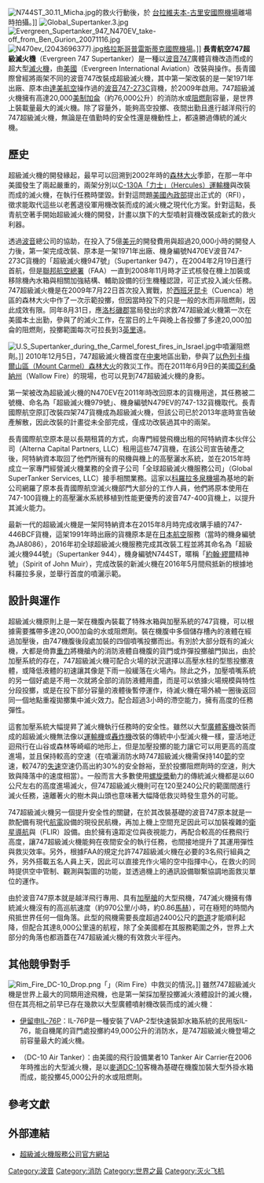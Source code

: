 [[File:N744ST_30.11_Micha.jpg|thumb]]的救火行動後，於
[[台拉維夫|台拉維夫]][[本-古里安國際機場|本-古里安國際機場]]離場時拍攝。]]
[[File:Global_Supertanker.3.jpg|thumb]]
[[File:Evergreen_Supertanker_947_N470EV_take-off_from_Ben_Gurion_20071116.jpg|thumb]]
[[File:N470ev_(2043696377).jpg|thumb]][[格拉斯哥普雷斯蒂克國際機場|格拉斯哥普雷斯蒂克國際機場]]。]]
'''長青航空747超級滅火機'''（Evergreen 747 Supertanker）是一種以[[波音747|波音747]]廣體貨機改造而成的超大型[[滅火機|滅火機]]，由[[美國|美國]]{{link-en|長青國際飛行|Evergreen International Aviation}}（Evergreen International Aviation）改裝與操作。長青國際曾經將兩架不同的波音747改裝成超級滅火機，其中第一架改裝的是一架1971年出廠、原本由[[達美航空|達美航空]]操作過的[[波音747-200|波音747-273C]]貨機，於2009年啟用。747超級滅火機擁有高達20,000[[加侖|美制加侖]]（約76,000公升）的消防水或[[阻燃劑|阻燃劑]]容量{{R|FAQ}}，是世界上裝載量最大的滅火機。除了容量外，能夠高空投擲、夜間出勤且進行越洋飛行的747超級滅火機，無論是在值勤時的安全性還是機動性上，都遠勝過傳統的滅火機。

==歷史==
超級滅火機的開發緣起，最早可以回溯到2002年時的[[森林大火|森林大火]]季節，在那一年中美國發生了兩起嚴重的{{link-en|2002年美國滅火機空難|2002 United States airtanker crashes|滅火機意外}}，兩架分別以[[C-130|C-130A「力士」（Hercules）運輸機]]與{{link-en|PB4Y-2巡邏轟炸機|Consolidated PB4Y-2 Privateer|PB4Y-2「私掠者」（Privateer）轟炸機}}改裝而成的滅火機，在執行任務時墜毀{{R|Alaska}}。針對這問題[[美國內政部|美國內政部]]提出正式的{{link-en|資訊需求書|Request for information}}（RFI），徵求能取代這些以老舊退役軍用機改裝而成的滅火機之現代化方案。針對這點，長青航空著手開始超級滅火機的開發，計畫以旗下的大型噴射貨機改裝成新式的救火利器{{R|Alaska}}。

透過[[波音|波音]]總公司的協助，在投入了5億[[美元|美元]]的開發費用與超過20,000小時的開發人力後{{R|Why-a-supertanker}}，第一架完成改裝、原本是一架1971年出廠、機身編號N470EV波音747-273C貨機的「超級滅火機947號」（Supertanker 947），在2004年2月19日進行首航{{R|Alaska}}，但是[[聯邦航空總署|聯邦航空總署]]（FAA）一直到2008年11月時才正式核發在機上加裝或移除機內水箱與相關加強結構、輔助設備的衍生機種認證，可正式投入滅火任務{{R|FAA}}。747超級滅火機是在2009年7月22日首次投入實戰，於[[西班牙|西班牙]][[昆卡省|昆卡]]（Cuenca）地區的森林大火中作了一次示範投擲{{R|wired}}{{R|ABC}}，但因當時投下的只是一般的水而非阻燃劑，因此成效有限。同年8月31日，應[[洛杉磯郡|洛杉磯郡]]當局發出的求救747超級滅火機第一次在美國本土出勤，參與了{{link-en|2009年加州森林大火|2009 California wildfires|橡谷大火}}的滅火工作，在當日的上午與晚上各投擲了多達20,000加侖的阻燃劑，投擲範圍每次可拉長到3[[英里|英里]]遠{{R|wired}}。

[[File:U.S_Supertanker_during_the_Carmel_forest_fires_in_Israel.jpg|thumb]]中噴灑阻燃劑。]]
2010年12月5日，747超級滅火機首度在[[中東|中東]]地區出勤，參與了[[以色列|以色列]][[2010年卡梅爾山區森林大火|卡梅爾山區（Mount Carmel）森林大火]]的救災工作。而在2011年6月9日的美國[[亞利桑納州|亞利桑納州]]{{link-en|熊坑大火|Wallow Fire}}（Wallow Fire）的現場，也可以見到747超級滅火機的身影。

第一架被改為超級滅火機的N470EV在2011年時改回原本的貨機用途，其任務被二號機、命名為「超級滅火機979號」、機身編號N479EV的747-132貨機取代。長青國際航空原訂改裝四架747貨機成為超級滅火機，但該公司已於2013年底時宣告破產解散，因此改裝的計畫從未全部完成，僅成功改裝過其中的兩架。

長青國際航空原本是以長期租賃的方式，向專門經營飛機出租的阿特納資本伙伴公司（Alterna Capital Partners, LLC）租用這些747貨機，在該公司宣告破產之後，阿特納資本取回了他們所擁有的飛機與機上的高壓灑水系統，並在2015年時成立一家專門經營滅火機業務的全資子公司「全球超級滅火機服務公司」（Global SuperTanker Services, LLC）接手相關業務{{R|Alterna}}{{R|DailyMail_150818}}。這家以[[科羅拉多泉機場|科羅拉多泉機場]]為基地的新公司網羅了原本長青國際航空滅火機部門大部分的工作人員，他們將原本使用在747-100貨機上的高壓灑水系統移植到性能更優秀的波音747-400貨機上，以提升其滅火能力。

最新一代的超級滅火機是一架阿特納資本在2015年8月時完成收購手續的747-446BCF貨機，這架1991年時出廠的貨機原本是在[[日本航空|日本航空]]服務（當時的機身編號為JA8086）{{R|JA8086}}，2016年初全球超級滅火機服務完成其改裝工程並將其命名為「超級滅火機944號」（Supertanker 944），機身編號N744ST，暱稱「[[約翰·繆爾|約翰·繆爾]]精神號」（Spirit of John Muir），完成改裝的新滅火機在2016年5月間飛抵新的根據地科羅拉多泉，並舉行首度的噴灑示範{{R|PRNW_160505}}。

==設計與運作==
超級滅火機原則上是一架在機腹內裝載了特殊水箱與加壓系統的747貨機，可以根據需要攜帶多達20,000加侖的水或阻燃劑{{R|Pix-2}}。裝在機腹中多個儲存槽內的液體在經過加壓後，由747機腹後段處加裝的四個噴嘴投擲而出{{R|wired}}{{R|Pix-1}}。有別於大部分既有的滅火機，大都是倚靠[[重力|重力]]將機艙內的消防液體自機腹的貨門或炸彈投擲艙門拋出，由於加壓系統的存在，747超級滅火機可配合火場的狀況選擇以高壓水柱的型態投擲液體，或降低液體的初速讓其像是下雨一般緩落在火場內{{R|Capability}}。除此之外，加壓噴嘴系統的另一個好處是不用一次就將全部的消防液體用盡，而是可以依據火場規模與特性分段投擲，或是在投下部分容量的液體後暫停運作，待滅火機在場外繞一圈後返回同一個地點重複拋擲集中滅火效力。配合超過3小時的滯空能力，擁有高度的任務彈性{{R|ACS}}。

這套加壓系統大幅提昇了滅火機執行任務時的安全性。雖然以大型[[廣體客機|廣體客機]]改裝而成的超級滅火機無法像以[[運輸機|運輸機]]或[[轟炸機|轟炸機]]改裝的傳統中小型滅火機一樣，靈活地迂迴飛行在山谷或森林等崎嶇的地形上，但是加壓投擲的能力讓它可以用更高的高度進場，並且保持較高的空速（在噴灑消防水時747超級滅火機需保持140[[節_(單位)|節]]的空速，較747的[[失速|失速]]空速仍高出約30%的安全餘裕，至於投擲阻燃劑時的空速，則大致與降落中的速度相當）。一般而言大多數使用[[螺旋槳_(航空)|螺旋槳]]動力的傳統滅火機都是以60公尺左右的高度進場滅火，但747超級滅火機則可在120至240公尺的範圍間進行滅火任務，遠離著火的樹木與山頭也意味著大幅降低救災時發生意外的可能{{R|FAQ}}{{R|Safety}}。

747超級滅火機另一個提升安全性的關鍵，在於其改裝基礎的波音747原本就是一款配備有現代[[航電|航電]]設備的現役民航機，再加上機上空間充足因此可以加裝複雜的[[衛星導航|衛星導航]]與{{link-en|前視紅外線|Forward looking infrared}}（FLIR）設備{{R|Capability}}。由於擁有遠距定位與夜視能力，再配合較高的任務飛行高度，讓747超級滅火機能夠在夜間安全的執行任務，也間接地提升了其運用彈性與救災效率{{R|FAQ}}。另外，根據FAA的規定允許747超級滅火機在必要的3名飛行組員之外，另外搭載五名人員上天，因此可以直接充作火場的空中指揮中心，在救火的同時提供空中管制、觀測與製圖的功能，並透過機上的通訊設備聯繫協調地面救災單位的運作{{R|Markets}}。

由於波音747原本就是越洋飛行專用、具有[[座舱增压控制系统|加壓艙]]的大型飛機，747滅火機擁有傳統滅火機沒有的高巡航速度（約970公里/小時，約0.86[[馬赫|馬赫]]），可在極短的時間內飛抵世界任何一個角落{{R|Capability}}。此型的飛機需要長度超過2400公尺的[[跑道|跑道]]才能順利起降{{R|Alaska}}，但配合其達8,000公里遠的航程{{R|ACS}}，除了全美國都在其服務範圍之外，世界上大部分的角落也都涵蓋在747超級滅火機的有效救火半徑內{{R|FAQ}}。

==其他競爭對手==
[[File:Rim_Fire_DC-10_Drop.png|thumb]]「{{link-en|環火大火|Rim Fire}}」（Rim Fire）中救災的情況。]]
雖然747超級滅火機是世界上最大的同類用途飛機，也是第一架採加壓投擲滅火液體設計的滅火機，但在其亮相之前早已存在幾款以大型廣體噴射機改裝而成的滅火機：
* [[伊留申IL-76|伊留申IL-76P]]：IL-76P是一種安裝了VAP-2型快速裝卸水箱系統的民用版IL-76，能自機尾的貨門處投擲約49,000公升的消防水，是747超級滅火機登場之前容量最大的滅火機。
* {{link-en|DC-10空中滅火機|DC-10 Air Tanker}}（DC-10 Air Tanker）：由美國的飛行設備業者10 Tanker Air Carrier在2006年時推出的大型滅火機，是以[[麥道DC-10|麥道DC-10]]客機為基礎在機腹加裝大型外掛水箱而成，能投擲45,000公升的水或阻燃劑。

==參考文獻==
{{reflist|25em|refs=
<ref name="wired">{{Cite web |url=http://www.wired.com/2009/09/evergreen-supertanker/ |title=Fahrenheit 747: World's Biggest Fire Extinguisher Douses L.A. County |language=en |archiveurl=https://web.archive.org/web/20201129230818/https://www.wired.com/2009/09/evergreen-supertanker/ |archivedate=2020-11-29 |publisher=wired.com |date=2009-09-01 |accessdate=2014-04-12 |dead-url=no }}</ref>

<ref name="Alaska">{{Cite web |url=http://www.alaskajournal.com/Alaska-Journal-of-Commerce/March-2004/Fighting-fire-with-747s/ |title=Fighting fire with 747s |language=en |author=Rhodes, Tyler |archiveurl=https://web.archive.org/web/20140413150358/http://www.alaskajournal.com/Alaska-Journal-of-Commerce/March-2004/Fighting-fire-with-747s/ |archivedate=2014-04-13 |publisher={{link-en|阿拉斯加商務報|Alaska Journal of Commerce}} |date=2004-03-15 |accessdate=2014-04-12 |dead-url=no }}</ref>

<ref name="ACS">{{Cite web |url=http://www.aircharterserviceplc.com/747_supertanker.htm |title=747 Supertanker |archiveurl=https://web.archive.org/web/20090813054405/http://www.aircharterserviceplc.com/747_supertanker.htm |archivedate=2009-08-13 |language=en |publisher=Air Charter Service |date=2004-03-15 |accessdate=2014-04-12 |dead-url=yes }}</ref>

<ref name="Why-a-supertanker">{{Cite web |url=http://www.evergreenaviation.com/supertanker/whyst.html |title=WHY A SUPERTANKER? |author= |archiveurl=https://web.archive.org/web/20131005164531/http://www.evergreenaviation.com/supertanker/whyst.html |archivedate=2013-10-05 |language=en |publisher=Evergreen International Aviation |date= |accessdate=2014-04-12 |deadurl=yes }}</ref>

<ref name="Safety">{{Cite web |url=http://www.evergreenaviation.com/supertanker/safety.html |title=SAFETY ENHANCEMENTS |author= |archiveurl=https://web.archive.org/web/20131005191337/http://www.evergreenaviation.com/supertanker/safety.html |archivedate=2013-10-05 |language=en |publisher=Evergreen International Aviation |date= |accessdate=2014-04-12 |deadurl=yes }}</ref>

<ref name="Markets">{{Cite web |url=http://www.evergreenaviation.com/supertanker/mkts.html |title=MARKETS |author= |archiveurl=https://web.archive.org/web/20131005201602/http://www.evergreenaviation.com/supertanker/mkts.html |archivedate=2013-10-05 |publisher=Evergreen International Aviation |language=en |date= |accessdate=2014-04-12 |deadurl=yes }}</ref>

<ref name="Capability">{{Cite web |url=http://www.evergreenaviation.com/supertanker/cpb.html |title=CAPABILITY IMPROVEMENTS |author= |archiveurl=https://web.archive.org/web/20131005150606/http://www.evergreenaviation.com/supertanker/cpb.html |archivedate=2013-10-05 |publisher=Evergreen International Aviation |date= |accessdate=2014-04-12 |deadurl=yes }}</ref>

<ref name="FAQ">{{Cite web |url=http://www.evergreenaviation.com/supertanker/faq.html |title=FREQUENTLY ASKED QUESTIONS |author= |archiveurl=https://web.archive.org/web/20131005141342/http://www.evergreenaviation.com/supertanker/faq.html |archivedate=2013-10-05 |language=en |publisher=Evergreen International Aviation |date= |accessdate=2014-04-12 |deadurl=yes }}</ref>

<ref name="Pix-1">{{Cite web |url=http://www.airliners.net/photo/Evergreen-International-Airlines/Boeing-747-132(SF)/1829657/&sid=5a5c94360f412c073fa049bea1ede39a |title=Picture of the Boeing 747-132(SF) aircraft |author=Yochai Mossi |archiveurl=https://web.archive.org/web/20160304233243/http://www.airliners.net/photo/Evergreen-International-Airlines/Boeing-747-132%28SF%29/1829657/%26sid%3D5a5c94360f412c073fa049bea1ede39a |archivedate=2016-03-04 |publisher=Airliner.net |date=2010-12-13 |accessdate=2014-04-12 |dead-url=no }}</ref>

<ref name="Pix-2">{{Cite web |url=http://www.airliners.net/photo/Evergreen-International-Airlines/Boeing-747-132(SF)/1836009/&sid=5a5c94360f412c073fa049bea1ede39a |title=Picture of the Boeing 747-132(SF) aircraft |author=4X6ZK |archiveurl=https://web.archive.org/web/20160305030724/http://www.airliners.net/photo/Evergreen-International-Airlines/Boeing-747-132%28SF%29/1836009/%26sid%3D5a5c94360f412c073fa049bea1ede39a |archivedate=2016-03-05 |publisher=Airliner.net |date=2010-12-22 |accessdate=2014-04-12 |dead-url=no }}</ref>

<ref name="FAA">{{Cite web |url=http://rgl.faa.gov/Regulatory_and_Guidance_Library/rgstc.nsf/0/3daa36596e85e7a58625721f00596da7/$FILE/ST01912LA.pdf |title=Supplemental Type Certificate Number ST01912LA |language=en |format=PDF |author= |archiveurl=https://web.archive.org/web/20110822231113/http://rgl.faa.gov/Regulatory_and_Guidance_Library/rgstc.nsf/0/3daa36596e85e7a58625721f00596da7/$FILE/ST01912LA.pdf |archivedate=2011-08-22 |publisher=FAA |date= |accessdate=2014-04-12 |dead-url=no }}</ref>

<ref name="ABC">{{Cite web |url=http://www.abc.es/agencias/noticia.asp?noticia=58883 |script-title=es:El 'superavión' bombero no fue efectivo en incendio Serranía de Cuenca |language=es |format= |author= |archiveurl=https://web.archive.org/web/20141006113912/http://www.abc.es/agencias/noticia.asp?noticia=58883 |archivedate=2014-10-06 |publisher=[[阿貝賽報|阿貝賽報]] |date=2009-07-23 |accessdate=2014-04-12 |dead-url=no }}</ref>

<ref name="PRNW_160505">{{Cite web 
 |url=http://www.prnewswire.com/news-releases/global-supertankers-spirit-of-john-muir-comes-home-to-colorado-springs-300263418.html 
 |script-title=en:Supertanker Services 
 |language=en 
 |format= 
 |author= 
 |archiveurl=https://web.archive.org/web/20160630154357/http://www.prnewswire.com/news-releases/global-supertankers-spirit-of-john-muir-comes-home-to-colorado-springs-300263418.html 
 |archivedate=2016-06-30 
 |publisher=Global SuperTanker Services（透過PR NewsWire） 
 |date=2016-05-25 
 |accessdate=2016-07-25 
 |deadurl=yes 
 }}</ref>

<ref name="Alterna">{{Cite web 
 |url=http://www.alternacapital.com/747-400-freighter/ 
 |script-title=en:Supertanker Services 
 |language=en 
 |format= 
 |author= 
 |archiveurl=https://web.archive.org/web/20160606061401/http://alternacapital.com/747-400-freighter/ 
 |archivedate=2016-06-06 
 |publisher=Alterna Capital Services 
 |date= 
 |accessdate=2016-07-25 
 |deadurl=yes 
 }}</ref>

<ref name="DailyMail_150818">{{Cite web 
 |url=http://www.dailymail.co.uk/news/article-3201657/Global-SuperTanker-Boeing-747-400-dump-water-wildfires-ever.html 
 |script-title=en:The biggest fire-fighting plane ever built: 747 SuperTanker preparing to dump a record 20,000 gallons on wildfires as the battle against blazes in the West costs $100million a week 
 |language=en 
 |format= 
 |author=Bleier, Evan 
 |archiveurl=https://web.archive.org/web/20160109091932/http://www.dailymail.co.uk/news/article-3201657/Global-SuperTanker-Boeing-747-400-dump-water-wildfires-ever.html 
 |archivedate=2016-01-09 
 |publisher=[[每日郵報|每日郵報]] 
 |date=2015-08-18 
 |accessdate=2016-07-25 
 |deadurl=yes 
 }}</ref>

<ref name="JA8086">* {{Cite web|url=https://www.planespotters.net/airframe/Boeing/747/25308/N744ST-Global-SuperTanker-Services|archiveurl=https://web.archive.org/web/20170407045758/https://www.planespotters.net/airframe/Boeing/747/25308/N744ST-Global-SuperTanker-Services|archivedate=2017-04-07|title=N744ST Global SuperTanker Services Boeing 747-446(BCF) - cn 25308 / 885|publisher=PlaneSpotters|accessdate=2016-07-25|dead-url=no}}</ref>
}}

==外部連結==
* [http://globalsupertanker.com/ 超級滅火機服務公司官方網站]{{Wayback|url=http://globalsupertanker.com/ |date=20150814052235 }}{{en}}

{{波音客機}}
{{DEFAULTSORT:Supertanker}}

[[Category:波音|Category:波音]]
[[Category:消防|Category:消防]]
[[Category:世界之最|Category:世界之最]]
[[Category:灭火飞机|Category:灭火飞机]]